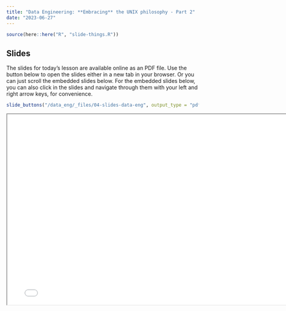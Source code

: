 ```yaml
---
title: "Data Engineering: **Embracing** the UNIX philosophy - Part 2"
date: "2023-06-27"
---
```


```r
source(here::here("R", "slide-things.R"))
```

## Slides

The slides for today's lesson are available online as an PDF file. Use the 
button below to open the slides either in a new tab in your browser. Or you can
just scroll the embedded slides below. For the embedded slides below, you can 
also click in the slides and navigate through them with your left and right 
arrow keys, for convenience.

```r
slide_buttons("/data_eng/_files/04-slides-data-eng", output_type = "pdf")
```

```{=html}
<iframe width="780" height="500" src="/data_eng/_files/04-slides-data-eng.pdf" title="Lecture 4"></iframe>
```
